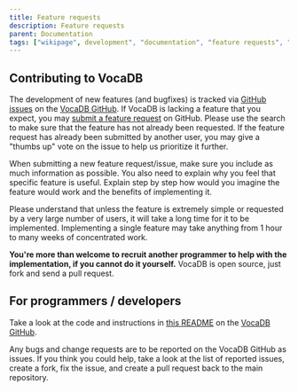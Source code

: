 ```yaml
---
title: Feature requests
description: Feature requests
parent: Documentation
tags: ["wikipage", development", "documentation", "feature requests", "github", "vocadb"]
---
```


## Contributing to VocaDB

The development of new features (and bugfixes) is tracked via [GitHub issues](https://github.com/VocaDB/vocadb/issues) on the [VocaDB GitHub](https://github.com/VocaDB/vocadb). If VocaDB is lacking a feature that you expect, you may [submit a feature request](https://github.com/VocaDB/vocadb/issues/new/choose) on GitHub. Please use the search to make sure that the feature has not already been requested. If the feature request has already been submitted by another user, you may give a "thumbs up" vote on the issue to help us prioritize it further.

When submitting a new feature request/issue, make sure you include as much information as possible. You also need to explain why you feel that specific feature is useful. Explain step by step how would you imagine the feature would work and the benefits of implementing it.

Please understand that unless the feature is extremely simple or requested by a very large number of users, it will take a long time for it to be implemented. Implementing a single feature may take anything from 1 hour to many weeks of concentrated work.

**You're more than welcome to recruit another programmer to help with the implementation, if you cannot do it yourself.** VocaDB is open source, just fork and send a pull request.

## For programmers / developers

Take a look at the code and instructions in [this README](https://github.com/VocaDB/vocadb#readme) on the [VocaDB GitHub](https://github.com/VocaDB/vocadb).

Any bugs and change requests are to be reported on the VocaDB GitHub as issues. If you think you could help, take a look at the list of reported issues, create a fork, fix the issue, and create a pull request back to the main repository.